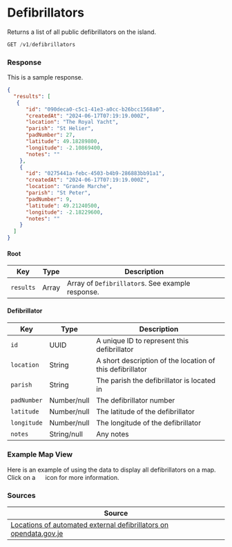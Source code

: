 
# Defibrillators

Returns a list of all public defibrillators on the island.

```jsx
GET /v1/defibrillators
```

### Response
<Tabs>
<TabItem value="res-sample-200" label="200 (OK)">

This is a sample response.

```json title="Status: 200 (OK)"
{
  "results": [
   {
      "id": "090deca0-c5c1-41e3-a0cc-b26bcc1568a0",
      "createdAt": "2024-06-17T07:19:19.000Z",
      "location": "The Royal Yacht",
      "parish": "St Helier",
      "padNumber": 27,
      "latitude": 49.18289800,
      "longitude": -2.10869400,
      "notes": ""
    },
    {
      "id": "0275441a-febc-4503-b4b9-286883bb91a1",
      "createdAt": "2024-06-17T07:19:19.000Z",
      "location": "Grande Marche",
      "parish": "St Peter",
      "padNumber": 9,
      "latitude": 49.21240500,
      "longitude": -2.18229600,
      "notes": ""
    }
  ]
}
```

</TabItem>
<TabItem value="res-schema" label="Schema">

#### Root
| Key | Type | Description |
|-----|------|-------------|
|`results`|Array|Array of `Defibrillator`s. See example response.|

#### Defibrillator
| Key | Type | Description |
|-----|------|-------------|
|`id`|UUID|A unique ID to represent this defibrillator|
|`location`|String|A short description of the location of this defibrillator|
|`parish`|String|The parish the defibrillator is located in|
|`padNumber`|Number/null|The defibrillator number|
|`latitude`|Number/null|The latitude of the defibrillator|
|`longitude`|Number/null|The longitude of the defibrillator|
|`notes`|String/null|Any notes|

</TabItem>
</Tabs>

### Example Map View
Here is an example of using the data to display all defibrillators on a map. Click on a <img src="/img/defib.png" height="15" width="15" /> icon for more information.

<DefibMap />

### Sources
|Source|
|------|
|[Locations of automated external defibrillators on opendata.gov.je][opendata]|

[opendata]: https://opendata.gov.je/dataset/locations-of-automated-external-defibrillators-aed